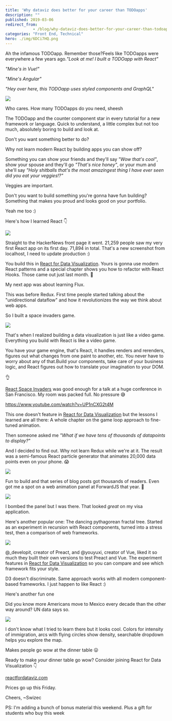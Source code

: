 ```yaml
---
title: 'Why dataviz does better for your career than TODOapps'
description: ""
published: 2019-03-06
redirect_from: 
            - /blog/why-dataviz-does-better-for-your-career-than-todoapps/swizec/8971
categories: "Front End, Technical"
hero: ./img/6DCi7HQ.png
---
```

Ah the infamous TODOapp. Remember those?Feels like TODOapps were everywhere a few years ago._&quot;Look at me! I built a TODOapp with React&quot;_



_&quot;Mine&#x27;s in Vue!&quot;_



_&quot;Mine&#x27;s Angular&quot;_



_&quot;Hey over here, this TODOapp uses styled components and GraphQL&quot;_

![](./img/media-k81K0IbVvzLINr19Bx-giphy.gif)

Who cares. How many TODOapps do you need, sheesh



The TODOapp and the counter component star in every tutorial for a new framework or language. Quick to understand, a little complex but not too much, absolutely boring to build and look at.



Don&#x27;t you want something better to do?



Why not learn modern React by building apps you can show off?



Something you can show your friends and they&#x27;ll say _&quot;Wow that&#x27;s cool&quot;_, show your spouse and they&#x27;ll go _&quot;That&#x27;s nice honey&quot;_, or your mum and she&#x27;ll say _&quot;Holy shitballs that&#x27;s the most amazingest thing I have ever seen did you eat your veggies!?&quot;_



Veggies are important.



Don&#x27;t you want to build something you&#x27;re gonna have fun building? Something that makes you proud and looks good on your portfolio.



Yeah me too :)



Here&#x27;s how I learned React 👇



[![](./img/6DCi7HQ.png)](https://swizec.github.io/h1b-software-salaries/)



Straight to the HackerNews front page it went. 21,259 people saw my very first React app on its first day. 71,894 in total. That&#x27;s a new screenshot from localhost, I need to update production :)



You build this in [React for Data Visualization](https://reactfordataviz.com/). Yours is gonna use modern React patterns and a special chapter shows you how to refactor with React Hooks. Those came out just last month. 🤙



My next app was about learning Flux.



This was before Redux. First time people started talking about the &quot;unidirectional dataflow&quot; and how it revolutionizes the way we think about web apps.



So I built a space invaders game.

![](./img/OMthAsb.gif)

That&#x27;s when I realized building a data visualization is just like a video game. Everything you build with React is like a video game.



You have your game engine, that&#x27;s React, it handles renders and rerenders, figures out what changes from one paint to another, etc. You never have to worry about any of that.Build your components, take care of your business logic, and React figures out how to translate your imagination to your DOM.



👌



[React Space Invaders](http://swizec.github.io/space-invaders/) was good enough for a talk at a huge conference in San Francisco. My room was packed full. No pressure 😅



https://www.youtube.com/watch?v=UP1nCXG2t4M



This one doesn&#x27;t feature in [React for Data Visualization](https://reactfordataviz.com/) but the lessons I learned are all there: A whole chapter on the game loop approach to fine-tuned animation.



Then someone asked me _&quot;What if we have tens of thousands of datapoints to display?&quot;_



And I decided to find out. Why not learn Redux while we&#x27;re at it. The result was a semi-famous React particle generator that animates 20,000 data points even on your phone. 😱



[![](./img/static-examp6-e5df0eba08eeb796cc0de624fdffeaa1.gif)](http://swizec.github.io/react-particles-experiment/)



Fun to build and that series of blog posts got thousands of readers. Even got me a spot on a web animation panel at ForwardJS that year. 🤘

![](https://scontent-sjc3-1.cdninstagram.com/vp/34ac302718250da5f52ead8134d5d32c/5D07FA94/t51.2885-15/sh0.08/e35/s640x640/13722008_509397825922904_1555033609_n.jpg?_nc_ht=scontent-sjc3-1.cdninstagram.com)

I bombed the panel but I was there. That looked _great_ on my visa application.



Here&#x27;s another popular one: The dancing pythagorean fractal tree. Started as an experiment in recursion with React components, turned into a stress test, then a comparison of web frameworks.

![](./img/static-examp8-7f75dd26091dd6fc9c2486b9dd8bdb99.gif)

@\_developit, creator of Preact, and @youyuxi, creator of Vue, liked it so much they built their own versions to test Preact and Vue. The experiment features in [React for Data Visualization](https://reactfordataviz.com) so you can compare and see which framework fits your style.



D3 doesn&#x27;t discriminate. Same approach works with all modern component-based frameworks. I just happen to like React :)



Here&#x27;s another fun one



Did you know more Americans move to Mexico every decade than the other way around? UN data says so.



[![](./img/tPt23gU.gif)](https://swizec.github.io/migrations-map/)



I don&#x27;t know what I tried to learn there but it looks cool. Colors for intensity of immigration, arcs with flying circles show density, searchable dropdown helps you explore the map.



Makes people go wow at the dinner table 😛



Ready to make _your_ dinner table go wow? Consider joining React for Data Visualization 👇



[reactfordataviz.com](https://reactfordataviz.com)



Prices go up this Friday.



Cheers, ~Swizec



PS: I&#x27;m adding a bunch of bonus material this weekend. Plus a gift for students who buy this week